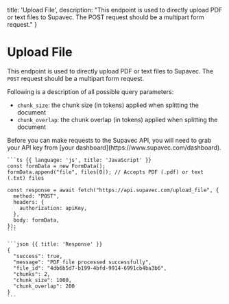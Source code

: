   title: 'Upload File',
  description:
    "This endpoint is used to directly upload PDF or text files to Supavec. The POST request should be a multipart form request."
}

# Upload File

<Row>
  <Col>

  This endpoint is used to directly upload PDF or text files to Supavec. The `POST` request should be a multipart form request.

  Following is a description of all possible query parameters:
  - `chunk_size`: the chunk size (in tokens) applied when splitting the document
  - `chunk_overlap`: the chunk overlap (in tokens) applied when splitting the document

  <Note>
    Before you can make requests to the Supavec API, you will need to grab your
    API key from [your dashboard](https://www.supavec.com/dashboard).
  </Note>

  </Col>
  <Col>

    ```ts {{ language: 'js', title: 'JavaScript' }}
    const formData = new FormData();
    formData.append("file", files[0]); // Accepts PDF (.pdf) or text (.txt) files

    const response = await fetch("https://api.supavec.com/upload_file", {
      method: "POST",
      headers: {
        authorization: apiKey,
      },
      body: formData,
    });
    ```

    ```json {{ title: 'Response' }}
    {
      "success": true,
      "message": "PDF file processed successfully",
      "file_id": "4db6b5d7-b199-4bfd-9914-6991cb4ba3b6",
      "chunks": 2,
      "chunk_size": 1000,
      "chunk_overlap": 200
    }
    ```

  </Col>
</Row>